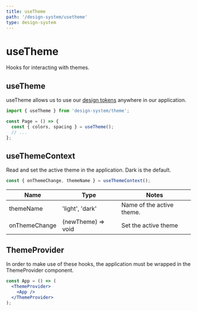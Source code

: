 ```yaml
---
title: useTheme
path: '/design-system/usetheme'
type: design-system
---
```


# useTheme

Hooks for interacting with themes.

## useTheme

useTheme allows us to use our [design tokens](tokens) anywhere in our application.

```jsx
import { useTheme } from 'design-system/theme';

const Page = () => {
  const { colors, spacing } = useTheme();
  // ...
};
```

## useThemeContext

Read and set the active theme in the application. Dark is the default.

```jsx
const { onThemeChange, themeName } = useThemeContext();
```

| Name          | Type               | Notes                     |
| ------------- | ------------------ | ------------------------- |
| themeName     | 'light', 'dark'    | Name of the active theme. |
| onThemeChange | (newTheme) => void | Set the active theme      |

## ThemeProvider

In order to make use of these hooks, the application must be wrapped in the ThemeProvider component.

```jsx
const App = () => (
  <ThemeProvider>
    <App />
  </ThemeProvider>
);
```
